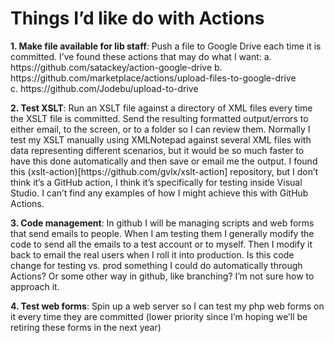 # Things I'd like do with Actions
**1. Make file available for lib staff**: Push a file to Google Drive each time it is committed. I've found these actions that may do what I want:
a. https://github.com/satackey/action-google-drive
b. https://github.com/marketplace/actions/upload-files-to-google-drive
c. https://github.com/Jodebu/upload-to-drive

**2. Test XSLT**: Run an XSLT file against a directory of XML files every time the XSLT file is committed. Send the resulting formatted output/errors to either email, to the screen, or to a folder so I can review them.
Normally I test my XSLT manually using XMLNotepad against several XML files with data representing different scenarios, but it would be so much faster to have this done automatically and then save or email me the output.
I found this (xslt-action)[https://github.com/gvlx/xslt-action] repository, but I don't think it's a GitHub action, I think it's specifically for testing inside Visual Studio.
I can't find any examples of how I might achieve this with GitHub Actions.

**3. Code management**: In github I will be managing scripts and web forms that send emails to people. When I am testing them I generally modify the code to send all the emails to a test account or to myself. Then I modify it back to email the real users when I roll it into production. Is this code change for testing vs. prod something I could do automatically through Actions? Or some other way in github, like branching? I'm not sure how to approach it.

**4. Test web forms**: Spin up a web server so I can test my php web forms on it every time they are committed (lower priority since I'm hoping we'll be retiring these forms in the next year)

